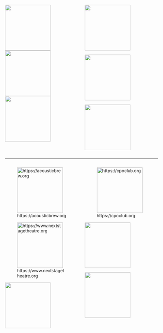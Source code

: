:::: {.columns}
::: {.column width=50%}
![](img_gilmore_bio/266px-DenverCP.JPG){height=150px}
![](img_gilmore_bio/brown_large.png){height=150px}
![](img_gilmore_bio/wash-monument.jpeg){height=150px}

:::
::: {.column width=50%}
![](img_gilmore_bio/cmu-logo.jpg){height=150px}

![](img_gilmore_bio/mt-nittany.png){height=150px}

![](img_gilmore_bio/sleic.png){height=150px}
:::
::::

---

:::: {.columns}
::: {.column width=50%}
![https://acousticbrew.org](https://acousticbrew.org/wp-content/uploads/2022/03/Acoustic-Brew-logo.jpg){height=150px fig-align="center"}

![https://www.nextstagetheatre.org](img_gilmore_bio/next-stage-logo.jpg){height=150px fig-align="center"}

![](https://w3tm.org/img/w3tm-qsl.png){height=150px fig-align="center"}
:::
::: {.column width=50%}
![https://cpoclub.org](img_gilmore_bio/cpo-logo.jpg){height=150px fig-align="center"}

![](img_gilmore_bio/2024-04-08-151856-Solar-timelapse_thn.jpeg){height=150px fig-align="center"}

![](img_gilmore_bio/lola.jpeg){height=150px fig-align="center"}

:::
::::